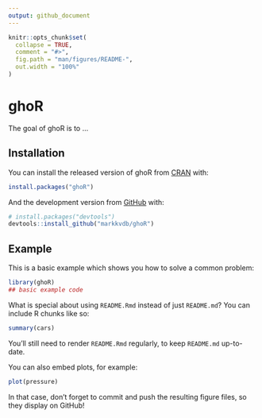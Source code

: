 ```yaml
---
output: github_document
---
```


<!-- README.md is generated from README.Rmd. Please edit that file -->

```r
knitr::opts_chunk$set(
  collapse = TRUE,
  comment = "#>",
  fig.path = "man/figures/README-",
  out.width = "100%"
)
```

# ghoR

<!-- badges: start -->
<!-- badges: end -->

The goal of ghoR is to ...

## Installation

You can install the released version of ghoR from [CRAN](https://CRAN.R-project.org) with:

``` r
install.packages("ghoR")
```

And the development version from [GitHub](https://github.com/) with:

``` r
# install.packages("devtools")
devtools::install_github("markkvdb/ghoR")
```
## Example

This is a basic example which shows you how to solve a common problem:

```r
library(ghoR)
## basic example code
```

What is special about using `README.Rmd` instead of just `README.md`? You can include R chunks like so:

```r
summary(cars)
```

You'll still need to render `README.Rmd` regularly, to keep `README.md` up-to-date.

You can also embed plots, for example:

```r
plot(pressure)
```

In that case, don't forget to commit and push the resulting figure files, so they display on GitHub!
